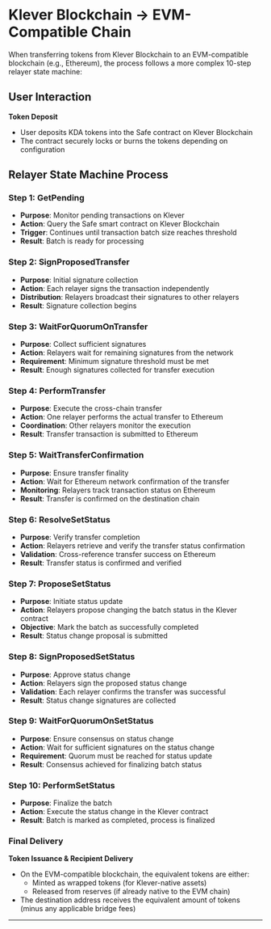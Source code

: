 # Klever Blockchain → EVM-Compatible Chain

When transferring tokens from Klever Blockchain to an EVM-compatible blockchain (e.g., Ethereum), the process follows a more complex 10-step relayer state machine:

## User Interaction
**Token Deposit**
   - User deposits KDA tokens into the Safe contract on Klever Blockchain
   - The contract securely locks or burns the tokens depending on configuration

## Relayer State Machine Process

### Step 1: **GetPending**
- **Purpose**: Monitor pending transactions on Klever
- **Action**: Query the Safe smart contract on Klever Blockchain
- **Trigger**: Continues until transaction batch size reaches threshold
- **Result**: Batch is ready for processing

### Step 2: **SignProposedTransfer**
- **Purpose**: Initial signature collection
- **Action**: Each relayer signs the transaction independently
- **Distribution**: Relayers broadcast their signatures to other relayers
- **Result**: Signature collection begins

### Step 3: **WaitForQuorumOnTransfer**
- **Purpose**: Collect sufficient signatures
- **Action**: Relayers wait for remaining signatures from the network
- **Requirement**: Minimum signature threshold must be met
- **Result**: Enough signatures collected for transfer execution

### Step 4: **PerformTransfer**
- **Purpose**: Execute the cross-chain transfer
- **Action**: One relayer performs the actual transfer to Ethereum
- **Coordination**: Other relayers monitor the execution
- **Result**: Transfer transaction is submitted to Ethereum

### Step 5: **WaitTransferConfirmation**
- **Purpose**: Ensure transfer finality
- **Action**: Wait for Ethereum network confirmation of the transfer
- **Monitoring**: Relayers track transaction status on Ethereum
- **Result**: Transfer is confirmed on the destination chain

### Step 6: **ResolveSetStatus**
- **Purpose**: Verify transfer completion
- **Action**: Relayers retrieve and verify the transfer status confirmation
- **Validation**: Cross-reference transfer success on Ethereum
- **Result**: Transfer status is confirmed and verified

### Step 7: **ProposeSetStatus**
- **Purpose**: Initiate status update
- **Action**: Relayers propose changing the batch status in the Klever contract
- **Objective**: Mark the batch as successfully completed
- **Result**: Status change proposal is submitted

### Step 8: **SignProposedSetStatus**
- **Purpose**: Approve status change
- **Action**: Relayers sign the proposed status change
- **Validation**: Each relayer confirms the transfer was successful
- **Result**: Status change signatures are collected

### Step 9: **WaitForQuorumOnSetStatus**
- **Purpose**: Ensure consensus on status change
- **Action**: Wait for sufficient signatures on the status change
- **Requirement**: Quorum must be reached for status update
- **Result**: Consensus achieved for finalizing batch status

### Step 10: **PerformSetStatus**
- **Purpose**: Finalize the batch
- **Action**: Execute the status change in the Klever contract
- **Result**: Batch is marked as completed, process is finalized

### Final Delivery
 **Token Issuance & Recipient Delivery**
   - On the EVM-compatible blockchain, the equivalent tokens are either:
     - Minted as wrapped tokens (for Klever-native assets)
     - Released from reserves (if already native to the EVM chain)
   - The destination address receives the equivalent amount of tokens (minus any applicable bridge fees)

---